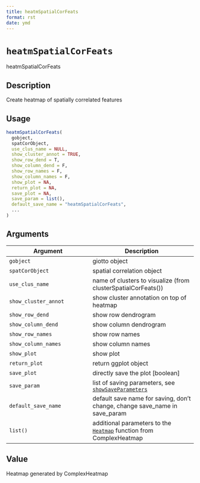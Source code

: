 ```yaml
--- 
title: heatmSpatialCorFeats 
format: rst 
date: ymd 
--- 
```

# `heatmSpatialCorFeats`

heatmSpatialCorFeats


## Description

Create heatmap of spatially correlated features


## Usage

```r
heatmSpatialCorFeats(
  gobject,
  spatCorObject,
  use_clus_name = NULL,
  show_cluster_annot = TRUE,
  show_row_dend = T,
  show_column_dend = F,
  show_row_names = F,
  show_column_names = F,
  show_plot = NA,
  return_plot = NA,
  save_plot = NA,
  save_param = list(),
  default_save_name = "heatmSpatialCorFeats",
  ...
)
```


## Arguments

Argument      |Description
------------- |----------------
`gobject`     |     giotto object
`spatCorObject`     |     spatial correlation object
`use_clus_name`     |     name of clusters to visualize (from clusterSpatialCorFeats())
`show_cluster_annot`     |     show cluster annotation on top of heatmap
`show_row_dend`     |     show row dendrogram
`show_column_dend`     |     show column dendrogram
`show_row_names`     |     show row names
`show_column_names`     |     show column names
`show_plot`     |     show plot
`return_plot`     |     return ggplot object
`save_plot`     |     directly save the plot [boolean]
`save_param`     |     list of saving parameters, see [`showSaveParameters`](#showsaveparameters)
`default_save_name`     |     default save name for saving, don't change, change save_name in save_param
`list()`     |     additional parameters to the [`Heatmap`](#heatmap) function from ComplexHeatmap


## Value

Heatmap generated by ComplexHeatmap


